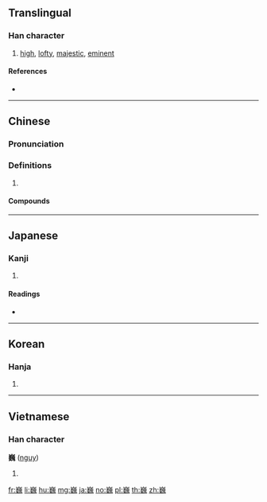 ==Translingual==

===Han character===
{{Han char|rn=46|rad=山|as=18|sn=21|four=22413|canj=UHVI|ids=⿱山魏}}

# [[high]], [[lofty]], [[majestic]], [[eminent]]

====References====
* {{Han ref|kx=0322.320|dkj=08626|dj=0622.440|hdz=10807.060|uh=5DCD|ud=24013|bh=C4DE|bd=50398}}

----

==Chinese==
{{zh-forms}}

===Pronunciation===
{{zh-pron
|m=巍
|c=ngai4
|mc=y
|oc=y
|cat=
}}

===Definitions===
{{zh-hanzi}}

# {{rfdef|zh}}

====Compounds====
{{zh-der|另巍巍|崔巍|巍峨|巍巍|巍巍蕩蕩|巍然|巍然屹立|巍科|顫巍巍|顫顫巍巍}}

----

==Japanese==

===Kanji===
{{ja-kanji|grade=|rs=山18}}

# {{defn|lang=ja|sort=山18}}

====Readings====
* {{ja-readings|on=[[ぎ]] (gi)|kun=[[たかい]] (takai)}}

----

==Korean==

===Hanja===
{{ko-hanja|hangeul=외|rv=oe|mr=oe}}

# {{defn|lang=ko|sort=山18}}

----

==Vietnamese==

===Han character===
'''巍''' ([[nguy]])

# {{defn|vi}}

[[fr:巍]]
[[li:巍]]
[[hu:巍]]
[[mg:巍]]
[[ja:巍]]
[[no:巍]]
[[pl:巍]]
[[th:巍]]
[[zh:巍]]